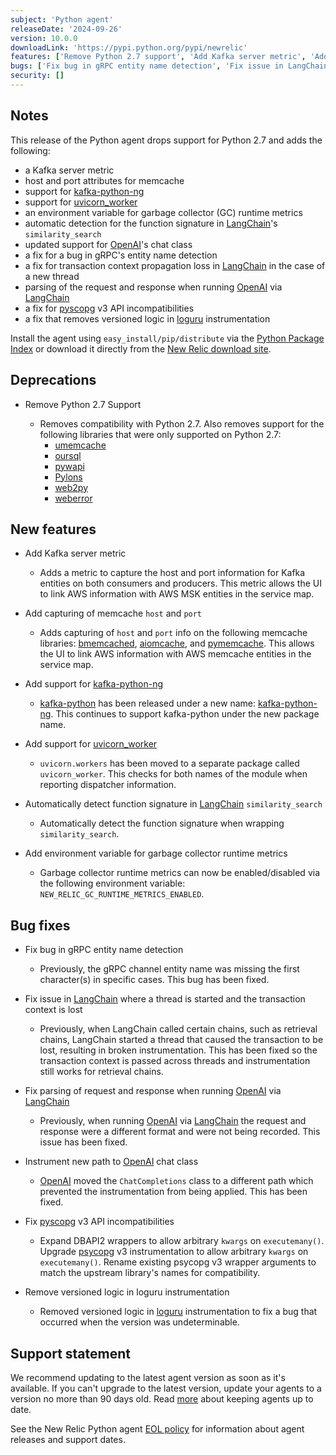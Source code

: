 ```yaml
---
subject: 'Python agent'
releaseDate: '2024-09-26'
version: 10.0.0
downloadLink: 'https://pypi.python.org/pypi/newrelic'
features: ['Remove Python 2.7 support', 'Add Kafka server metric', 'Add capturing of memcache host and port', 'Add support for kafka-python-ng', 'Add support for uvicorn_workers', 'Automatically detect function signature in LangChain similarity search', 'Add environment variable for garbage collector runtime metrics']
bugs: ['Fix bug in gRPC entity name detection', 'Fix issue in LangChain where a thread is started and the transaction context is lost', 'Fix parsing of request and response when running OpenAI via LangChain', 'Instrument new path to OpenAI chat class', 'Fix pyscopg v3 API incompatibilities', 'Remove versioned logic in loguru instrumentation']
security: []
---
```


## Notes

This release of the Python agent drops support for Python 2.7 and adds the following:

 * a Kafka server metric
 * host and port attributes for memcache
 * support for [kafka-python-ng](https://pypi.org/project/kafka-python-ng/)
 * support for [uvicorn_worker](https://pypi.org/project/uvicorn-worker/)
 * an environment variable for garbage collector (GC) runtime metrics
 * automatic detection for the function signature in [LangChain](https://pypi.org/project/langchain/)'s `similarity_search`
 * updated support for [OpenAI](https://pypi.org/project/openai/)'s chat class
 * a fix for a bug in gRPC's entity name detection
 * a fix for transaction context propagation loss in [LangChain](https://pypi.org/project/langchain/) in the case of a new thread
 * parsing of the request and response when running [OpenAI](https://pypi.org/project/openai/) via [LangChain](https://pypi.org/project/langchain/)
 * a fix for [pyscopg](https://pypi.org/project/psycopg/) v3 API incompatibilities
 * a fix that removes versioned logic in [loguru](https://pypi.org/project/loguru/) instrumentation
 
Install the agent using `easy_install/pip/distribute` via the [Python Package Index](https://pypi.python.org/pypi/newrelic) or download it directly from the [New Relic download site](https://download.newrelic.com/python_agent/release).

## Deprecations

* Remove Python 2.7 Support

  * Removes compatibility with Python 2.7. Also removes support for the following libraries that were only supported on Python 2.7:
    * [umemcache](https://pypi.org/project/umemcache/)
    * [oursql](https://pypi.org/project/oursql/)
    * [pywapi](https://pypi.org/project/pywapi/)
    * [Pylons](https://pypi.org/project/Pylons/)
    * [web2py](https://pypi.org/project/web2py/)
    * [weberror](https://pypi.org/project/WebError/)

## New features

* Add Kafka server metric

  * Adds a metric to capture the host and port information for Kafka entities on both consumers and producers. This metric allows the UI to link AWS information with AWS MSK entities in the service map.

* Add capturing of memcache `host` and `port`

  * Adds capturing of `host` and `port` info on the following memcache libraries: [bmemcached](https://pypi.org/project/python-binary-memcached/), [aiomcache](https://pypi.org/project/aiomcache/), and [pymemcache](https://pypi.org/project/pymemcache/). This allows the UI to link AWS information with AWS memcache entities in the service map.

* Add support for [kafka-python-ng](https://pypi.org/project/kafka-python-ng/)

  * [kafka-python](https://pypi.org/project/kafka-python/) has been released under a new name: [kafka-python-ng](https://pypi.org/project/kafka-python-ng/). This continues to support kafka-python under the new package name.

* Add support for [uvicorn_worker](https://pypi.org/project/uvicorn-worker/)

  * `uvicorn.workers` has been moved to a separate package called `uvicorn_worker`. This checks for both names of the module when reporting dispatcher information.

* Automatically detect function signature in [LangChain](https://pypi.org/project/langchain/) `similarity_search`

  * Automatically detect the function signature when wrapping `similarity_search`.

* Add environment variable for garbage collector runtime metrics

  * Garbage collector runtime metrics can now be enabled/disabled via the following environment variable: `NEW_RELIC_GC_RUNTIME_METRICS_ENABLED`. 

## Bug fixes

* Fix bug in gRPC entity name detection

  * Previously, the gRPC channel entity name was missing the first character(s) in specific cases. This bug has been fixed.

* Fix issue in [LangChain](https://pypi.org/project/langchain/) where a thread is started and the transaction context is lost

  * Previously, when LangChain called certain chains, such as retrieval chains, LangChain started a thread that caused the transaction to be lost, resulting in broken instrumentation. This has been fixed so the transaction context is passed across threads and instrumentation still works for retrieval chains.

* Fix parsing of request and response when running [OpenAI](https://pypi.org/project/openai/) via [LangChain](https://pypi.org/project/langchain/)

  * Previously, when running [OpenAI](https://pypi.org/project/openai/) via [LangChain](https://pypi.org/project/langchain/) the request and response were a different format and were not being recorded. This issue has been fixed.

* Instrument new path to [OpenAI](https://pypi.org/project/openai/) chat class

    * [OpenAI](https://pypi.org/project/openai/) moved the `ChatCompletions` class to a different path which prevented the instrumentation from being applied. This has been fixed.

* Fix [pyscopg](https://pypi.org/project/psycopg/) v3 API incompatibilities

    * Expand DBAPI2 wrappers to allow arbitrary `kwargs` on `executemany()`. Upgrade [psycopg](https://pypi.org/project/psycopg/) v3 instrumentation to allow arbitrary `kwargs` on `executemany()`. Rename existing psycopg v3 wrapper arguments to match the upstream library's names for compatibility.

* Remove versioned logic in loguru instrumentation

    * Removed versioned logic in [loguru](https://pypi.org/project/loguru/) instrumentation to fix a bug that occurred when the version was undeterminable.

## Support statement

We recommend updating to the latest agent version as soon as it's available. If you can't upgrade to the latest version, update your agents to a version no more than 90 days old. Read [more](/docs/new-relic-solutions/new-relic-one/install-configure/update-new-relic-agent/) about keeping agents up to date.

See the New Relic Python agent [EOL policy](/docs/apm/agents/python-agent/getting-started/python-agent-eol-policy/) for information about agent releases and support dates.
